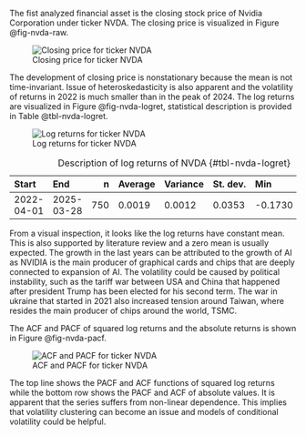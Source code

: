 The fist analyzed financial asset is the closing stock price of Nvidia Corporation under ticker NVDA. The closing
price is visualized in Figure @fig-nvda-raw.

![Closing price for ticker NVDA](./img/nvda/closing.png){#fig-nvda-raw}

The development of closing price is nonstationary because the mean is not time-invariant. Issue of heteroskedasticity
is also apparent and the volatility of returns in 2022 is much smaller than in the peak of 2024. The log returns are
visualized in Figure @fig-nvda-logret, statistical description is provided in Table @tbl-nvda-logret.

![Log returns for ticker NVDA](./img/nvda/logret.png){#fig-nvda-logret}

Table: Description of log returns of NVDA {#tbl-nvda-logret}

|Start      |End        |   n|Average |Variance |St. dev. |Min     |Max    |
|:----------|:----------|---:|:-------|:--------|:--------|:-------|:------|
|2022-04-01 |2025-03-28 | 750|0.0019  |0.0012   |0.0353   |-0.1730 |0.2431 |

From a visual inspection, it looks like the log returns have constant mean. This is also supported by literature review
and a zero mean is usually expected. The growth in the last years can be attributed to the growth of AI as NVIDIA is
the main producer of graphical cards and chips that are deeply connected to expansion of AI. The volatility could be
caused by political instability, such as the tariff war between USA and China that happened after president Trump has
been elected for his second term. The war in ukraine that started in 2021 also increased tension around Taiwan, where
resides the main producer of chips around the world, TSMC.

The ACF and PACF of squared log returns and the absolute returns is shown in Figure @fig-nvda-pacf.

![ACF and PACF for ticker NVDA](./img/nvda/pacf.png){#fig-nvda-pacf}

The top line shows the PACF and ACF functions of squared log returns while the bottom row shows the PACF and ACF
of absolute values. It is apparent that the series suffers from non-linear dependence. This implies that volatility clustering can become an issue and models of conditional volatility could be helpful.